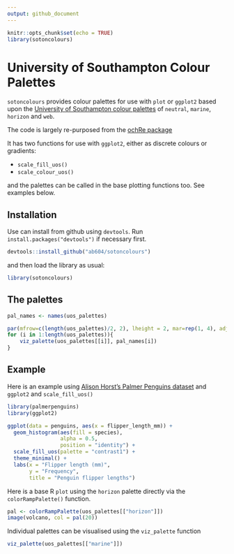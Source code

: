 ```yaml
---
output: github_document
---
```


```r
knitr::opts_chunk$set(echo = TRUE)
library(sotoncolours)
```

# University of Southampton Colour Palettes

`sotoncolours` provides colour palettes for use with `plot` or `ggplot2`
based upon the [University of Southampton colour palettes](https://www.southampton.ac.uk/brand/category/colour/) of  `neutral`,
`marine`, `horizon` and `web`.

The code is largely re-purposed from the [ochRe package](https://github.com/ropenscilabs/ochRe)

It has two functions for use with `ggplot2`, either as discrete colours or gradients:

+ `scale_fill_uos()`
+ `scale_colour_uos()`

and the palettes can be called in the base plotting functions too. See examples below.

## Installation

Use can install from github using `devtools`. Run `install.packages("devtools")`
if necessary first.

```r
devtools::install_github("ab604/sotoncolours")
```

and then load the library as usual:

```r
library(sotoncolours)
```

## The palettes

```r
pal_names <- names(uos_palettes)

par(mfrow=c(length(uos_palettes)/2, 2), lheight = 2, mar=rep(1, 4), adj = 0)
for (i in 1:length(uos_palettes)){
    viz_palette(uos_palettes[[i]], pal_names[i])
}
```

## Example

Here is an example using [Alison Horst's Palmer Penguins dataset](https://github.com/allisonhorst/palmerpenguins)
and `ggplot2` and `scale_fill_uos()`

```r
library(palmerpenguins)
library(ggplot2)

ggplot(data = penguins, aes(x = flipper_length_mm)) +
  geom_histogram(aes(fill = species), 
                 alpha = 0.5, 
                 position = "identity") +
  scale_fill_uos(palette = "contrast1") +
  theme_minimal() +
  labs(x = "Flipper length (mm)",
       y = "Frequency",
       title = "Penguin flipper lengths")
```

Here is a base R `plot` using the `horizon` palette directly via the `colorRampPalette()` function.

```r
pal <- colorRampPalette(uos_palettes[["horizon"]])
image(volcano, col = pal(20))
```

Individual palettes can be visualised using the `viz_palette` function

```r
viz_palette(uos_palettes[["marine"]])
```
